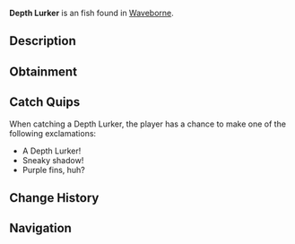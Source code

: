 {{FishInfobox
|image          = Depth Lurker.png
|rarity         = Unusual
|sea            = Second Sea
|location       = [[Waveborne]]
|sublocation    = 
|sources        = Fishing Rod
|radar_location = 
|xp             = 75
|weather        = Foggy
|time           = 
|season         = Autumn
|bait           = Insect
|base_weight    = 60
|base_value     = 150
|weight_range   = 35
|base_chance    = 50
|base_resil     = 50
}}
'''Depth Lurker''' is an {{Rarity|Unusual}} fish found in [[Waveborne]].

== Description ==
{{Description|A grey fish with light purple fins, lurking in the shadows of the deep like a silent phantom.|Bestiary Entry}}

== Obtainment ==
{{Description|It waits where the light barely reaches.|Bestiary Hint}}
{{Fish Availability|
Waveborne
|top_rods      = 
Trident Rod\140618.83\83173.87;
Leviathan's Fang Rod\124343.74\72461.19;
Firefly Rod\120600.83\116358;
Brother's Rod\118014.45\98111.89;
No-Life Rod\115486.42\98113.37;
Plastic Rod\108694.93\107367.97;
Fischer's Rod\109373.83\109194.77;
Long Rod\105210.09\94353.6;
Egg Rod\114441.5\109936.89;
Verdant Shear Rod\112498.35\106182.04;
Resourceful Rod\95746.48\89819.9;
Free Spirit Rod\105386.48\90172.73;
Blazebringer Rod\102696.61\100236.57;
Challenger's Rod\101803.79\85816.21;
Depthseeker Rod\101498.77\92530.73;
Seraphic Rod\100665.57\65670.09;
Avalanche Rod\99714.34\91326.88;
Volcanic Rod\98470.43\85818.53;
Zeus Rod\97989.57\85399.45;
Rod Of The Forgotten Fang\97845.53\68665.88;
Rod Of The Depths\97560.82\80004.74;
Rod Of The Exalted One\87418.61\61996.69;
Ethereal Prism Rod\85461.59\65166.63;
Steady Rod\81595.04\74334.58
|recommended   = Verdant Shear Rod
}}

== Catch Quips ==
When catching a Depth Lurker, the player has a chance to make one of the following exclamations:
* A Depth Lurker!
* Sneaky shadow!
* Purple fins, huh?

== Change History ==
{{Change History|{{subst:Current Version}}}}

== Navigation ==
{{Fish Navbox|Waveborne}}